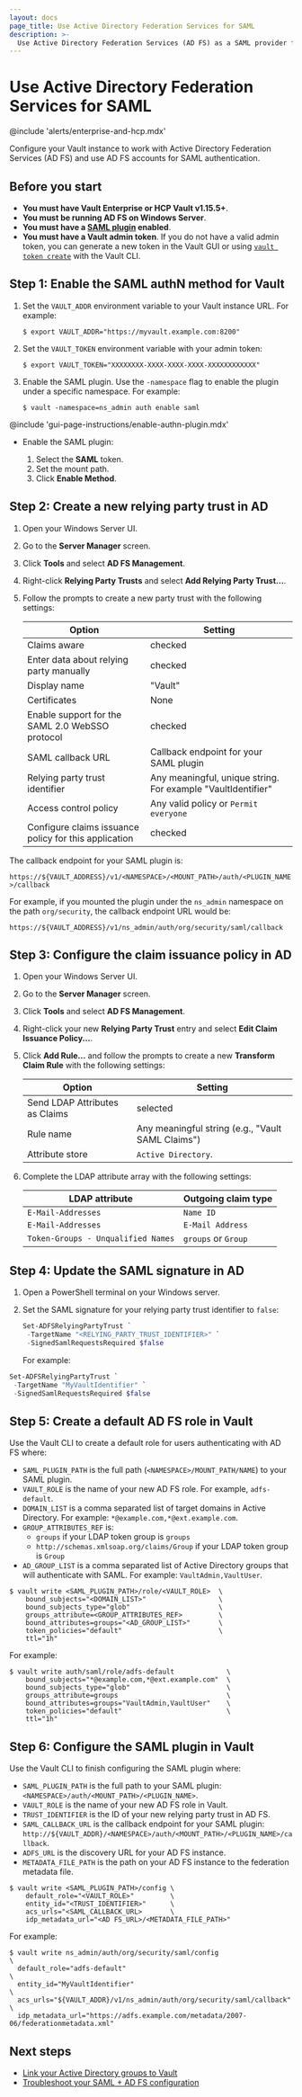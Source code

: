 ```yaml
---
layout: docs
page_title: Use Active Directory Federation Services for SAML
description: >-
  Use Active Directory Federation Services (AD FS) as a SAML provider for Vault.
---
```


# Use Active Directory Federation Services for SAML

@include 'alerts/enterprise-and-hcp.mdx'

Configure your Vault instance to work with Active Directory Federation Services
(AD FS) and use AD FS accounts for SAML authentication.



## Before you start

- **You must have Vault Enterprise or HCP Vault v1.15.5+**.
- **You must be running AD FS on Windows Server**.
- **You must have a [SAML plugin](/vault/docs/auth/saml) enabled**.
- **You must have a Vault admin token**. If you do not have a valid admin
   token, you can generate a new token in the Vault GUI or using
   [`vault token create`](/vault/docs/commands/token/create) with the Vault CLI.



## Step 1: Enable the SAML authN method for Vault

<Tabs>

<Tab heading="Vault CLI" group="cli">

1. Set the `VAULT_ADDR` environment variable to your Vault instance URL. For
   example:

   ```shell-session
   $ export VAULT_ADDR="https://myvault.example.com:8200"
   ```

1. Set the `VAULT_TOKEN` environment variable with your admin token:

   ```shell-session
   $ export VAULT_TOKEN="XXXXXXXX-XXXX-XXXX-XXXX-XXXXXXXXXXXX"
   ```

1. Enable the SAML plugin. Use the `-namespace` flag to enable the plugin under
   a specific namespace. For example:

   ```shell-session
   $ vault -namespace=ns_admin auth enable saml
   ```

</Tab>

<Tab heading="Vault GUI" group="gui">

@include 'gui-page-instructions/enable-authn-plugin.mdx'

- Enable the SAML plugin:

    1. Select the **SAML** token.
    1. Set the mount path.
    1. Click **Enable Method**.

</Tab>

</Tabs>



## Step 2: Create a new relying party trust in AD

1. Open your Windows Server UI.

1. Go to the **Server Manager** screen.

1. Click **Tools** and select **AD FS Management**.

1. Right-click **Relying Party Trusts** and select **Add Relying Party Trust...**.

1. Follow the prompts to create a new party trust with the following settings:

    | Option                                                | Setting
    | ----------------------------------------------------- | -------
    | Claims aware                                          | checked
    | Enter data about relying party manually               | checked
    | Display name                                          | "Vault"
    | Certificates                                          | None
    | Enable support for the SAML 2.0 WebSSO protocol       | checked
    | SAML callback URL                                     | Callback endpoint for your SAML plugin
    | Relying party trust identifier                        | Any meaningful, unique string. For example "VaultIdentifier"
    | Access control policy                                 | Any valid policy or  `Permit everyone`
    | Configure claims issuance policy for this application | checked

<Tip>

  The callback endpoint for your SAML plugin is:

  `https://${VAULT_ADDRESS}/v1/<NAMESPACE>/<MOUNT_PATH>/auth/<PLUGIN_NAME>/callback`
  
  For example, if you mounted the plugin under the `ns_admin` namespace on the
  path `org/security`, the callback endpoint URL would be:

  `https://${VAULT_ADDRESS}/v1/ns_admin/auth/org/security/saml/callback`

</Tip>



## Step 3: Configure the claim issuance policy in AD

1. Open your Windows Server UI.

1. Go to the **Server Manager** screen.

1. Click **Tools** and select **AD FS Management**.

1. Right-click your new **Relying Party Trust** entry and select
   **Edit Claim Issuance Policy...**.

1. Click **Add Rule...** and follow the prompts to create a new **Transform
   Claim Rule** with the following settings:

    | Option                          | Setting
    | ------------------------------- | -------
    | Send LDAP Attributes as Claims  | selected
    | Rule name                       | Any meaningful string (e.g., "Vault SAML Claims")
    | Attribute store                 | `Active Directory`.

1. Complete the LDAP attribute array with the following settings:

    | LDAP attribute                     | Outgoing claim type           |
    |------------------------------------|-------------------------------|
    | `E-Mail-Addresses`                 | `Name ID`                     |
    | `E-Mail-Addresses`                 | `E-Mail Address`              |
    | `Token-Groups - Unqualified Names` | `groups` or `Group`           |



## Step 4: Update the SAML signature in AD

1. Open a PowerShell terminal on your Windows server.

1. Set the SAML signature for your relying party trust identifier to `false`:

   ```powershell
   Set-ADFSRelyingPartyTrust `
    -TargetName "<RELYING_PARTY_TRUST_IDENTIFIER>" `
    -SignedSamlRequestsRequired $false
   ```

   For example:

  <CodeBlockConfig hideClipboard>

   ```powershell
   Set-ADFSRelyingPartyTrust `
    -TargetName "MyVaultIdentifier" `
    -SignedSamlRequestsRequired $false
   ```
  </CodeBlockConfig>


## Step 5: Create a default AD FS role in Vault

Use the Vault CLI to create a default role for users authenticating
with AD FS where:

- `SAML_PLUGIN_PATH` is the full path (`<NAMESPACE>/MOUNT_PATH/NAME`) to your
  SAML plugin.
- `VAULT_ROLE` is the name of your new AD FS role. For example, `adfs-default`.
- `DOMAIN_LIST` is a comma separated list of target domains in Active Directory.
  For example: `*@example.com,*@ext.example.com`.
- `GROUP_ATTRIBUTES_REF` is:
    - `groups` if your LDAP token group is `groups`
    - `http://schemas.xmlsoap.org/claims/Group` if your LDAP token group is
      `Group`
- `AD_GROUP_LIST` is a comma separated list of Active Directory groups that
  will authenticate with SAML. For example: `VaultAdmin,VaultUser`.

```shell-session
$ vault write <SAML_PLUGIN_PATH>/role/<VAULT_ROLE>  \
    bound_subjects="<DOMAIN_LIST>"                  \
    bound_subjects_type="glob"                      \
    groups_attribute=<GROUP_ATTRIBUTES_REF>         \
    bound_attributes=groups="<AD_GROUP_LIST>"       \
    token_policies="default"                        \
    ttl="1h"
```

For example:

<CodeBlockConfig hideClipboard>

```shell-session
$ vault write auth/saml/role/adfs-default             \
    bound_subjects="*@example.com,*@ext.example.com"  \
    bound_subjects_type="glob"                        \
    groups_attribute=groups                           \
    bound_attributes=groups="VaultAdmin,VaultUser"    \
    token_policies="default"                          \
    ttl="1h"
```

</CodeBlockConfig>



## Step 6: Configure the SAML plugin in Vault

Use the Vault CLI to finish configuring the SAML plugin where:

- `SAML_PLUGIN_PATH` is the full path to your SAML plugin:
  `<NAMESPACE>/auth/<MOUNT_PATH>/<PLUGIN_NAME>`.
- `VAULT_ROLE` is the name of your new AD FS role in Vault.
- `TRUST_IDENTIFIER` is the ID of your new relying party trust in AD FS.
- `SAML_CALLBACK_URL` is the callback endpoint for your SAML plugin:
  `http://${VAULT_ADDR}/<NAMESPACE>/auth/<MOUNT_PATH>/<PLUGIN_NAME>/callback`.
- `ADFS_URL` is the discovery URL for your AD FS instance.
- `METADATA_FILE_PATH` is the path on your AD FS instance to the federation
  metadata file.

```shell-session
$ vault write <SAML_PLUGIN_PATH>/config \
    default_role="<VAULT_ROLE>"         \
    entity_id="<TRUST_IDENTIFIER>"      \
    acs_urls="<SAML_CALLBACK_URL>       \
    idp_metadata_url="<AD FS_URL>/<METADATA_FILE_PATH>"
```

For example:

<CodeBlockConfig hideClipboard>

```shell-session
$ vault write ns_admin/auth/org/security/saml/config                    \
  default_role="adfs-default"                                           \
  entity_id="MyVaultIdentifier"                                         \
  acs_urls="${VAULT_ADDR}/v1/ns_admin/auth/org/security/saml/callback"  \
  idp_metadata_url="https://adfs.example.com/metadata/2007-06/federationmetadata.xml"
```

</CodeBlockConfig>



## Next steps

- [Link your Active Directory groups to Vault](/vault/docs/auth/saml/link-vault-group-to-ad)
- [Troubleshoot your SAML + AD FS configuration](/vault/docs/auth/saml/troubleshoot-adfs)
